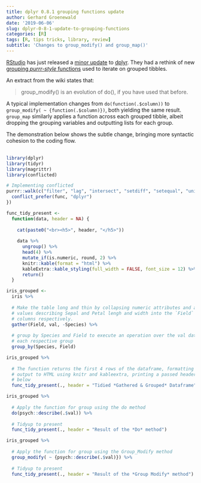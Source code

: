 ```yaml
---
title: dplyr 0.8.1 grouping functions update
author: Gerhard Groenewald
date: '2019-06-06'
slug: dplyr-0-8-1-update-to-grouping-functions
categories: [R]
tags: [R, tips tricks, library, review]
subtitle: 'Changes to group_modify() and group_map()'
---
```


[RStudio](https://www.rstudio.com) has just released a [minor update](https://www.tidyverse.org/articles/2019/05/dplyr-0-8-1/) to [dplyr](https://dplyr.tidyverse.org).  They had a rethink of new [grouping *purrr-style* functions](https://dplyr.tidyverse.org/reference/group_map.html) used to iterate on grouped tibbles.

An extract from the wiki states that:

> group_modify() is an evolution of do(), if you have used that before.

A typical implementation changes from `do(function(.$column))` to `group_modify( ~ {function(.$column)})`, both yielding the same result.  `group_map` similarly applies a function across each grouped tibble, albeit dropping the grouping variables and outputting lists for each group.

The demonstration below shows the subtle change, bringing more syntactic cohesion to the coding flow.<br><br>


```r
library(dplyr)
library(tidyr)
library(magrittr)
library(conflicted)

# Implementing conflicted
purrr::walk(c("filter", "lag", "intersect", "setdiff", "setequal", "union"), function(func) {
  conflict_prefer(func, "dplyr")
})
```

```r
func_tidy_present <-
  function(data, header = NA) {
    
    cat(paste0("<br><h5>", header, "</h5>"))
    
    data %>% 
      ungroup() %>%
      head(4) %>% 
      mutate_if(is.numeric, round, 2) %>% 
      knitr::kable(format = "html") %>%
      kableExtra::kable_styling(full_width = FALSE, font_size = 12) %>% 
      return()
  }
```

```r
iris_grouped <-
  iris %>% 
  
  # Make the table long and thin by collapsing numeric attributes and associated
  # values describing Sepal and Petal lengh and width into the `Field` and `val`
  # columns respectively.
  gather(Field, val, -Species) %>% 
  
  # group by Species and Field to execute an operation over the val data for
  # each respective group
  group_by(Species, Field)

iris_grouped %>%
  
  # The function returns the first 4 rows of the dataframe, formatting the
  # output to HTML using knitr and kableextra, printing a passed header as shown
  # below
  func_tidy_present(., header = "Tidied *Gathered & Grouped* Dataframe")
```

```r
iris_grouped %>%
  
  # Apply the function for group using the do method
  do(psych::describe(.$val)) %>%
  
  # Tidyup to present
  func_tidy_present(., header = "Result of the *Do* method")

iris_grouped %>% 
  
  # Apply the function for group using the Group_Modify method
  group_modify( ~ {psych::describe(.$val)}) %>% 
  
  # Tidyup to present
  func_tidy_present(., header = "Result of the *Group Modify* method")
```

